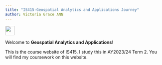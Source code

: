 ```yaml
---
title: "IS415-Geospatial Analytics and Applications Journey"
author: Victoria Grace ANN
---
```


![](img/linkedin_logo.png){width="30"}

Welcome to **Geospatial Analytics and Applications**!

This is the course website of IS415. I study this in AY2023/24 Term 2. You will find my coursework on this website.
